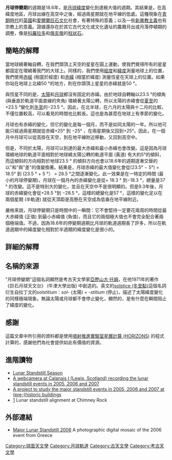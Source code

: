 '''月球停變期'''的週期是18.6年，是[[月球|月球]][[緯度|緯度]]變化到達極大值的週期。其結果是，在高緯度地區，月球出線在高空中之後，經過兩星期就在地平線的低處。這種現象在[[青銅時代|青銅時代]]的[[史前不列顛|英國]]和[[史前爾蘭|愛爾蘭]][[巨石文化|巨石文化]]社會，有著特殊的意義；以及一些[[新異教主義|新異教主義]]也有宗教上的意義。證據還存在於其它古代文化或文化遺址的農曆月出或月落停頓期的調整，像是[[科羅拉多|科羅拉多]]和[[俄亥俄|俄亥俄]]的[[考古學的柱狀石|柱狀石]]。

==簡略的解釋==


當地球繞著軸自轉，在我們頭頂上天空的星星在圓上運動，使我們覺得所有的星星都固定在環繞著我門的大球上。同樣的，我們使用[[經度|經度]]和[[緯度|緯度]]測量地球上的位置，我們使用[[赤經|赤經]] (相當於經度) 和[[赤緯|赤緯]] (相當於緯度) 測量恆星在天球上的位置。如果你站在地球上北緯50 °的地方，則在你頭頂上星星的赤緯就是50 °。

與恆星不同的是，[[太陽|太陽]]和[[月球|月球]]都沒有固定的赤緯。由於地球自轉軸以23.5 °的傾角 (與垂直於軌道平面直線的夾角) 環繞著太陽公轉，所以太陽的赤緯會從[[夏至|夏至]]的+23.5 °變化到[[冬至|冬至]]的−23.5 °。因此，在北半球，在六月的太陽與十二月的比較，不僅位置較高，可以看見的時間也比較長。這也是為甚麼在地球上有季節的變化。

月球也有赤緯的變化，但它的變化是每一個月，而不是如同太陽的一年。所以他可能只經過兩星期就從赤緯+25° 到 −25° ，在兩星期後又回到+25°。因此，在一個月中月球可以從高掛在天空，到在地平線附近移動，又回到高空中。


但是，不同於太陽，月球可以到達的最大赤緯和最小赤緯也會改變。這是因為月球環繞地球的軌道平面相對於地球繞太陽公轉的軌道平面 (黃道) 有大約5°的傾斜，而這傾斜的方向相對於地球23.5 ° 的傾斜方向也會以18.6年的週期逐漸交替的以"和"與"差"的值變換著。結果是，月球赤緯的最大值變化會從(23.5° − 5°) = 18.5° 到 (23.5 ° + 5 °） = 28.5 °之間逐漸變化。此一效果是在一特定的時間 (最小的月球停變期)，月球在一個月內的赤緯變化是從+ 18.3 ° 到−18.3 °，總量是37 ° 的改變。這不是特別大的變化，並且在天空中不是很明顯的。但是9.3年後，月球的赤緯變化會從+28.5 °到 −28.5 °，這樣的總變化是57 °，這樣的變化足以在兩個星期 (半軌道) 就從天頂距是高懸在天空成為低垂在地平線附近。

嚴格來說，月球停變期只是時間中的一瞬間：它不會堅持一定要花兩周的時間從最大赤緯值 (正值) 到最小赤緯值 (負值)，而且它的兩個極大值也不會完全配合著兩個極端值。不過，因為18.6年的停變期週期比月球的軌道週期長了許多，所以在軌道週期中的緯度變化相對於半週期的緯度變化是很小的。

==詳細的解釋==


==名稱的來源==
"月球停變期"這個名詞顯然是考古天文學家[[亞歷山大·托姆|亞歷山大·托姆]]，在他1971年的著作《巨石月球天文台》 (牛津大學出版) 中創造的。英文的[[至點|solstice (冬至點)]]這個名詞衍生自拉丁文的''solstitium''：''sol''- (太陽) + -''stitium'' (停止)，描述了太陽緯度變化的同樣極端現象。無論太陽或月球都不會停止變化，顯然的，是有什麼在瞬間阻止了緯度的變化。

==感謝==
這篇文章中所引用的資料都是使用[http://ssd.jpl.nasa.gov/horizons.cgi 噴射推進實驗室星曆計算 (HORIZONS)] {{Wayback|url=http://ssd.jpl.nasa.gov/horizons.cgi |date=20200507070316 }}的程式計算的，感謝他們為社會提供如此有價值的資源。

==進階讀物==
*[http://www.skyscript.co.uk/lss.html Lunar Standstill Season] {{Wayback|url=http://www.skyscript.co.uk/lss.html |date=20210211163858 }} 
*[https://web.archive.org/web/20110804212807/http://www.iol.ie/~geniet/callanish/ A webcamera at Calanais I (Lewis, Scotland) recording the lunar standstill events in 2005, 2006 and 2007]
*[https://web.archive.org/web/20110805020837/http://www.iol.ie/~geniet/eng/majorstandstills.htm A project to study the major standstill events in 2005, 2006 and 2007 at (pre-)historic buildings]
*[https://web.archive.org/web/20110725164123/http://www.chimneyrockco.org/standstill1new.htm] Lunar standstill alignment at Chimney Rock

==外部連結==
*[http://www.perseus.gr/Astro-Lunar-Scenes-Major-Standstill-2006.htm Major Lunar Standstill 2006] {{Wayback|url=http://www.perseus.gr/Astro-Lunar-Scenes-Major-Standstill-2006.htm |date=20210211022514 }} A photographic digital mosaic of the 2006 event from Greece

[[Category:球面天文學|Category:球面天文學]]
[[Category:月球軌道|Category:月球軌道]]
[[Category:古天文學|Category:古天文學]]
[[Category:考古天文學|Category:考古天文學]]